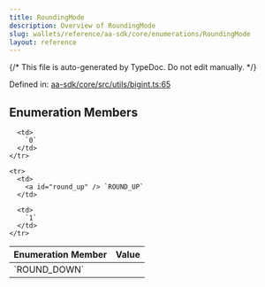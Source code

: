 ```yaml
---
title: RoundingMode
description: Overview of RoundingMode
slug: wallets/reference/aa-sdk/core/enumerations/RoundingMode
layout: reference
---
```


{/* This file is auto-generated by TypeDoc. Do not edit manually. */}

Defined in: [aa-sdk/core/src/utils/bigint.ts:65](https://github.com/alchemyplatform/aa-sdk/blob/dc58c113ff1eeb06d4b3f76c505cbbaad47db8fc/aa-sdk/core/src/utils/bigint.ts#L65)

## Enumeration Members

<table>
  <thead>
    <tr>
      <th align="left">Enumeration Member</th>
      <th align="left">Value</th>
    </tr>
  </thead>

  <tbody>
    <tr>
      <td>
        <a id="round_down" /> `ROUND_DOWN`
      </td>

      <td>
        `0`
      </td>
    </tr>

    <tr>
      <td>
        <a id="round_up" /> `ROUND_UP`
      </td>

      <td>
        `1`
      </td>
    </tr>

  </tbody>
</table>
